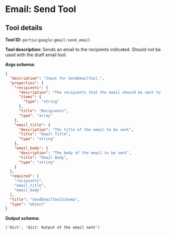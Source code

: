 <!-- WARNING: This file is auto-generated by generate_tool_docs.py. Do not edit manually. -->

# Email: Send Tool

<Intro />

## Tool details
**Tool ID:** `portia:google:gmail:send_email`

**Tool description:** Sends an email to the recipients indicated. Should not be used with the draft email tool.

**Args schema:**
```json
{
  "description": "Input for SendEmailTool.",
  "properties": {
    "recipients": {
      "description": "The recipients that the email should be sent to (should be a list of email addresses)",
      "items": {
        "type": "string"
      },
      "title": "Recipients",
      "type": "array"
    },
    "email_title": {
      "description": "The title of the email to be sent",
      "title": "Email Title",
      "type": "string"
    },
    "email_body": {
      "description": "The body of the email to be sent",
      "title": "Email Body",
      "type": "string"
    }
  },
  "required": [
    "recipients",
    "email_title",
    "email_body"
  ],
  "title": "SendEmailToolSchema",
  "type": "object"
}
```

**Output schema:**
```
('dict', 'dict: Output of the email sent')
```
